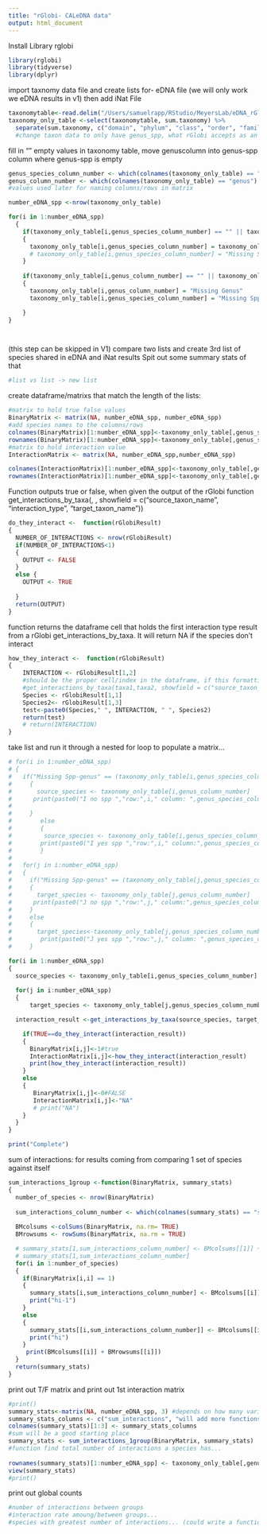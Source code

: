 ```yaml
---
title: "rGlobi- CALeDNA data"
output: html_document
---
```

Install Library rglobi
```r
library(rglobi)
library(tidyverse)
library(dplyr)
```

import taxnomy data file and create lists for- eDNA file (we will only work we eDNA results in v1) then add iNat File
```r
taxonomytable<-read.delim("/Users/samuelrapp/RStudio/MeyersLab/eDNA_rGlobi/LA_river_data/LA_river_X12S_ASV_sum_by_taxonomy_70_dc_ed_min5_LA_river_X12S_ASV_sum_by_taxonomy_70_dc_ed_min5.txt")
taxonomy_only_table <-select(taxonomytable, sum.taxonomy) %>% 
  separate(sum.taxonomy, c("domain", "phylum", "class", "order", "family", "genus", "genus species"), sep = ";",remove=FALSE)
  #change taxon data to only have genus_spp, what rGlobi accepts as an argument
```

fill in "" empty values in taxonomy table, move genuscolumn into genus-spp column where genus-spp is empty
```r
genus_species_column_number <- which(colnames(taxonomy_only_table) == "genus species")
genus_column_number <- which(colnames(taxonomy_only_table) == "genus")
#values used later for naming columns/rows in matrix

number_eDNA_spp <-nrow(taxonomy_only_table)

for(i in 1:number_eDNA_spp)
  {
    if(taxonomy_only_table[i,genus_species_column_number] == "" || taxonomy_only_table[i,genus_species_column_number] == "NA")
    {
      taxonomy_only_table[i,genus_species_column_number] = taxonomy_only_table[i,genus_column_number]
      # taxonomy_only_table[i,genus_species_column_number] = "Missing Spp-genus"
    }
  
    if(taxonomy_only_table[i,genus_column_number] == "" || taxonomy_only_table[i, genus_column_number] == "NA")
    {
      taxonomy_only_table[i,genus_column_number] = "Missing Genus"
      taxonomy_only_table[i,genus_species_column_number] = "Missing Spp-genus"

    }
}




```


(this step can be skipped in V1)
compare two lists and create 3rd list of species shared in eDNA and iNat results 
Spit out some summary stats of that 
```r
#list vs list -> new list
```


create dataframe/matrixs that match the length of the lists:
```r
#matrix to hold true false values
BinaryMatrix <- matrix(NA, number_eDNA_spp, number_eDNA_spp)
#add species names to the columns/rows 
colnames(BinaryMatrix)[1:number_eDNA_spp]<-taxonomy_only_table[,genus_species_column_number]
rownames(BinaryMatrix)[1:number_eDNA_spp]<-taxonomy_only_table[,genus_species_column_number]
#matrix to hold interaction value 
InteractionMatrix <- matrix(NA, number_eDNA_spp,number_eDNA_spp)

colnames(InteractionMatrix)[1:number_eDNA_spp]<-taxonomy_only_table[,genus_species_column_number]
rownames(InteractionMatrix)[1:number_eDNA_spp]<-taxonomy_only_table[,genus_species_column_number]
```


Function outputs true or false, when given the output of the rGlobi function get_interactions_by_taxa(, , showfield = c("source_taxon_name", "interaction_type", "target_taxon_name"))
```r
do_they_interact <-  function(rGlobiResult)
{
  NUMBER_OF_INTERACTIONS <- nrow(rGlobiResult)
  if(NUMBER_OF_INTERACTIONS<1)
  {
    OUTPUT <- FALSE
  }
  else {
    OUTPUT <- TRUE
    
  }
  return(OUTPUT)
}
```

function returns the dataframe cell that holds the first interaction type result from a rGlobi get_interactions_by_taxa. It will return NA if the species don't interact
```r
how_they_interact <-  function(rGlobiResult)
{
    INTERACTION <- rGlobiResult[1,2] 
    #should be the proper cell/index in the dataframe, if this formatting is used
    #get_interactions_by_taxa(taxa1,taxa2, showfield = c("source_taxon_name", "interaction_type", "target_taxon_name"), otherkeys = list("limit"=1)) 
    Species <- rGlobiResult[1,1]
    Species2<- rGlobiResult[1,3]
    test<-paste0(Species," ", INTERACTION, " ", Species2)
    return(test)
    # return(INTERACTION)
}
```


take list and run it through a nested for loop to populate a matrix...
```r
# for(i in 1:number_eDNA_spp)
# {
#   if("Missing Spp-genus" == (taxonomy_only_table[i,genus_species_column_number])) #no genus-species value
#     {
#       source_species <- taxonomy_only_table[i,genus_column_number]
#      print(paste0("I no spp ","row:",i," column: ",genus_species_column_number, source_species))
#       
#     }
#        else
#        {
#         source_species <- taxonomy_only_table[i,genus_species_column_number]
#        print(paste0("I yes spp ","row:",i," column:",genus_species_column_number))
#        }
#   
#   for(j in i:number_eDNA_spp)
#   {
#     if("Missing Spp-genus" == (taxonomy_only_table[j,genus_species_column_number]))
#     {
#       target_species <- taxonomy_only_table[j,genus_column_number]
#      print(paste0("J no spp ","row:",j," column:",genus_species_column_number, target_species))
#     }
#     else
#     {
#       target_species<-taxonomy_only_table[j,genus_species_column_number]
#        print(paste0("J yes spp ","row:",j," column: ",genus_species_column_number))
#     }

for(i in 1:number_eDNA_spp)
{
  source_species <- taxonomy_only_table[i,genus_species_column_number]
  
  for(j in i:number_eDNA_spp)
  {
      target_species <- taxonomy_only_table[j,genus_species_column_number]

  interaction_result <-get_interactions_by_taxa(source_species, target_species, showfield = c("source_taxon_name", "interaction_type", "target_taxon_name"), otherkeys = list("limit"=1)) 

    if(TRUE==do_they_interact(interaction_result))
    {
      BinaryMatrix[i,j]<-1#true
      InteractionMatrix[i,j]<-how_they_interact(interaction_result)
      print(how_they_interact(interaction_result))
    }
    else
    {
       BinaryMatrix[i,j]<-0#FALSE
       InteractionMatrix[i,j]<-"NA"
       # print("NA")
    }
  }
}

print("Complete")


```

sum of interactions: for results coming from comparing 1 set of species against itself
```r
sum_interactions_1group <-function(BinaryMatrix, summary_stats)
{
  number_of_species <- nrow(BinaryMatrix)
  
  sum_interactions_column_number <- which(colnames(summary_stats) == "sum_interactions")
  
  BMcolsums <-colSums(BinaryMatrix, na.rm= TRUE) 
  BMrowsums <- rowSums(BinaryMatrix, na.rm = TRUE)

  # summary_stats[1,sum_interactions_column_number] <- BMcolsums[[1]] + BMrowsums[[1]]
  # summary_stats[1,sum_interactions_column_number]
  for(i in 1:number_of_species)
  {
    if(BinaryMatrix[i,i] == 1)    
    {
      summary_stats[i,sum_interactions_column_number] <- BMcolsums[[i]] + BMrowsums[[i]] - 1
      print("hi-1")
    }
    else
    {
      summary_stats[[i,sum_interactions_column_number]] <- BMcolsums[[i]] + BMrowsums[[i]]
      print("hi")
    }
     print(BMcolsums[[i]] + BMrowsums[[i]])
  }
  return(summary_stats) 
}

```


print out T/F matrix and print out 1st interaction matrix
```r
#print()
summary_stats<-matrix(NA, number_eDNA_spp, 3) #depends on how many variables we want to work with,
summary_stats_columns <- c("sum_interactions", "will add more functions later", "extra column")
colnames(summary_stats)[1:3] <- summary_stats_columns
#sum will be a good starting place
summary_stats <- sum_interactions_1group(BinaryMatrix, summary_stats)
#function find total number of interactions a species has...
 
rownames(summary_stats)[1:number_eDNA_spp] <- taxonomy_only_table[,genus_species_column_number]
view(summary_stats)
#print()
```

print out global counts
```r
#number of interactions between groups
#interaction rate amoung/between groups...
#species with greatest number of interactions... (could write a function that reads a t/f matrix easily)
```



































